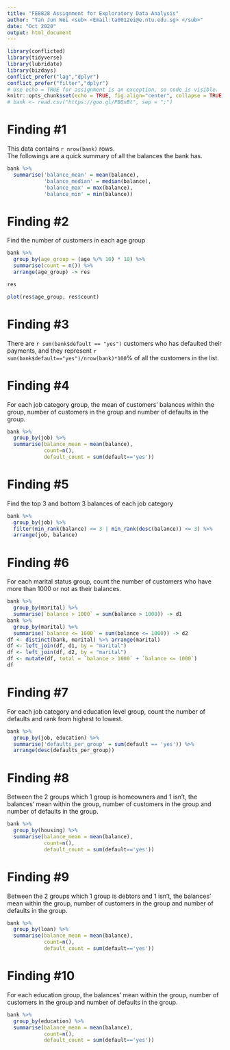 ```yaml
---
title: "FE8828 Assignment for Exploratory Data Analysis"
author: "Tan Jun Wei <sub> <Email:ta0012ei@e.ntu.edu.sg> </sub>"
date: "Oct 2020"
output: html_document
---
```


```r
library(conflicted)
library(tidyverse)
library(lubridate)
library(bizdays)
conflict_prefer("lag","dplyr")
conflict_prefer("filter","dplyr")
# Use echo = TRUE for assignment is an exception, so code is visible.
knitr::opts_chunk$set(echo = TRUE, fig.align="center", collapse = TRUE, cache = TRUE)
# bank <- read.csv("https://goo.gl/PBQnBt", sep = ";")
```

# Finding #1
This data contains `r nrow(bank)` rows. <br>
The followings are a quick summary of all the balances the bank has. 
```r
bank %>%
  summarise('balance_mean' = mean(balance),
            'balance_median' = median(balance),
            'balance_max' = max(balance),
            'balance_min' = min(balance))
```

# Finding #2

Find the number of customers in each age group
```r
bank %>% 
  group_by(age_group = (age %/% 10) * 10) %>%
  summarise(count = n()) %>%
  arrange(age_group) -> res

res

plot(res$age_group, res$count)
```

# Finding #3

There are `r sum(bank$default == "yes")` customers who has defaulted their payments, and they represent `r sum(bank$default=="yes")/nrow(bank)*100`% of all the customers in the list. 

# Finding #4

For each job category group, the mean of customers' balances within the group, number of customers in the group and number of defaults in the group. 

```r
bank %>%
  group_by(job) %>%
  summarise(balance_mean = mean(balance), 
            count=n(),
            default_count = sum(default=='yes'))
```
# Finding #5

Find the top 3 and bottom 3 balances of each job category
```r
bank %>%
  group_by(job) %>%
  filter(min_rank(balance) <= 3 | min_rank(desc(balance)) <= 3) %>%
  arrange(job, balance)
```
# Finding #6

For each marital status group, count the number of customers who have more than 1000 or not as their balances.
```r
bank %>% 
  group_by(marital) %>%
  summarise(`balance > 1000` = sum(balance > 1000)) -> d1
bank %>% 
  group_by(marital) %>%
  summarise(`balance <= 1000` = sum(balance <= 1000)) -> d2
df <- distinct(bank, marital) %>% arrange(marital)
df <- left_join(df, d1, by = "marital")
df <- left_join(df, d2, by = "marital")
df <- mutate(df, total = `balance > 1000` + `balance <= 1000`)
df
```
# Finding #7

For each job category and education level group, count the number of defaults and rank from highest to lowest. 
```r
bank %>% 
  group_by(job, education) %>%
  summarise('defaults_per_group' = sum(default == 'yes')) %>%
  arrange(desc(defaults_per_group))
```
# Finding #8

Between the 2 groups which 1 group is homeowners and 1 isn't, the balances' mean within the group, number of customers in the group and number of defaults in the group.
```r
bank %>%
  group_by(housing) %>%
  summarise(balance_mean = mean(balance), 
            count=n(),
            default_count = sum(default=='yes'))
```
# Finding #9

Between the 2 groups which 1 group is debtors and 1 isn't, the balances' mean within the group, number of customers in the group and number of defaults in the group.

```r
bank %>%
  group_by(loan) %>%
  summarise(balance_mean = mean(balance), 
            count=n(),
            default_count = sum(default=='yes'))
```
# Finding #10

For each education group, the balances' mean within the group, number of customers in the group and number of defaults in the group.
```r
bank %>%
  group_by(education) %>%
  summarise(balance_mean = mean(balance), 
            count=n(),
            default_count = sum(default=='yes'))
```